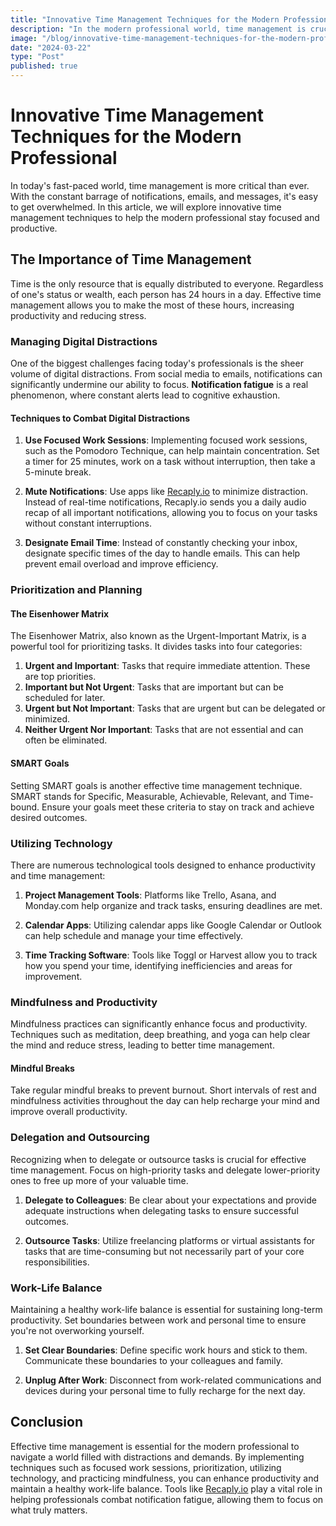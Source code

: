 ```yaml
---
title: "Innovative Time Management Techniques for the Modern Professional"
description: "In the modern professional world, time management is crucial amidst numerous distractions. This article discusses innovative techniques to enhance productivity and focus, including managing digital distractions by using apps like [Recaply.io](https://Recaply.io). It emphasizes the importance of prioritization through tools like the Eisenhower Matrix and SMART goals, utilization of technology such as project management and time tracking software, and mindfulness practices. Delegation and outsourcing are highlighted as essential for managing workload, and maintaining a healthy work-life balance is stressed for sustained productivity. By adopting these strategies, professionals can efficiently manage their time and reduce stress."
image: "/blog/innovative-time-management-techniques-for-the-modern-professional.jpeg"
date: "2024-03-22"
type: "Post"
published: true
---
```



# Innovative Time Management Techniques for the Modern Professional

In today's fast-paced world, time management is more critical than ever. With the constant barrage of notifications, emails, and messages, it's easy to get overwhelmed. In this article, we will explore innovative time management techniques to help the modern professional stay focused and productive.

## The Importance of Time Management

Time is the only resource that is equally distributed to everyone. Regardless of one's status or wealth, each person has 24 hours in a day. Effective time management allows you to make the most of these hours, increasing productivity and reducing stress.

### Managing Digital Distractions

One of the biggest challenges facing today's professionals is the sheer volume of digital distractions. From social media to emails, notifications can significantly undermine our ability to focus. **Notification fatigue** is a real phenomenon, where constant alerts lead to cognitive exhaustion.

#### Techniques to Combat Digital Distractions

1. **Use Focused Work Sessions**: Implementing focused work sessions, such as the Pomodoro Technique, can help maintain concentration. Set a timer for 25 minutes, work on a task without interruption, then take a 5-minute break.

2. **Mute Notifications**: Use apps like [Recaply.io](https://Recaply.io) to minimize distraction. Instead of real-time notifications, Recaply.io sends you a daily audio recap of all important notifications, allowing you to focus on your tasks without constant interruptions.

3. **Designate Email Time**: Instead of constantly checking your inbox, designate specific times of the day to handle emails. This can help prevent email overload and improve efficiency.

### Prioritization and Planning

#### The Eisenhower Matrix

The Eisenhower Matrix, also known as the Urgent-Important Matrix, is a powerful tool for prioritizing tasks. It divides tasks into four categories:

1. **Urgent and Important**: Tasks that require immediate attention. These are top priorities.
2. **Important but Not Urgent**: Tasks that are important but can be scheduled for later.
3. **Urgent but Not Important**: Tasks that are urgent but can be delegated or minimized.
4. **Neither Urgent Nor Important**: Tasks that are not essential and can often be eliminated.

#### SMART Goals

Setting SMART goals is another effective time management technique. SMART stands for Specific, Measurable, Achievable, Relevant, and Time-bound. Ensure your goals meet these criteria to stay on track and achieve desired outcomes.

### Utilizing Technology

There are numerous technological tools designed to enhance productivity and time management:

1. **Project Management Tools**: Platforms like Trello, Asana, and Monday.com help organize and track tasks, ensuring deadlines are met.

2. **Calendar Apps**: Utilizing calendar apps like Google Calendar or Outlook can help schedule and manage your time effectively.

3. **Time Tracking Software**: Tools like Toggl or Harvest allow you to track how you spend your time, identifying inefficiencies and areas for improvement.

### Mindfulness and Productivity

Mindfulness practices can significantly enhance focus and productivity. Techniques such as meditation, deep breathing, and yoga can help clear the mind and reduce stress, leading to better time management.

#### Mindful Breaks

Take regular mindful breaks to prevent burnout. Short intervals of rest and mindfulness activities throughout the day can help recharge your mind and improve overall productivity.

### Delegation and Outsourcing

Recognizing when to delegate or outsource tasks is crucial for effective time management. Focus on high-priority tasks and delegate lower-priority ones to free up more of your valuable time.

1. **Delegate to Colleagues**: Be clear about your expectations and provide adequate instructions when delegating tasks to ensure successful outcomes.

2. **Outsource Tasks**: Utilize freelancing platforms or virtual assistants for tasks that are time-consuming but not necessarily part of your core responsibilities.

### Work-Life Balance

Maintaining a healthy work-life balance is essential for sustaining long-term productivity. Set boundaries between work and personal time to ensure you're not overworking yourself.

1. **Set Clear Boundaries**: Define specific work hours and stick to them. Communicate these boundaries to your colleagues and family.

2. **Unplug After Work**: Disconnect from work-related communications and devices during your personal time to fully recharge for the next day.

## Conclusion

Effective time management is essential for the modern professional to navigate a world filled with distractions and demands. By implementing techniques such as focused work sessions, prioritization, utilizing technology, and practicing mindfulness, you can enhance productivity and maintain a healthy work-life balance. Tools like [Recaply.io](https://Recaply.io) play a vital role in helping professionals combat notification fatigue, allowing them to focus on what truly matters.

